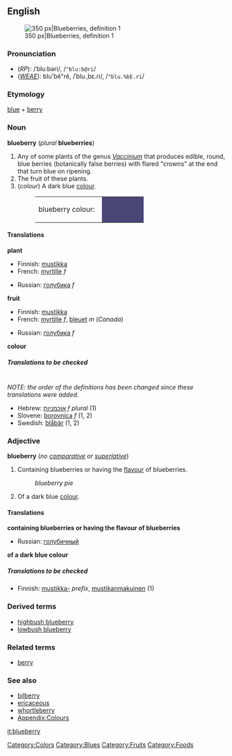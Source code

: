 {{wikipedia}}
==English==
[[Image:Blueberries.jpg|thumb|right|350 px|Blueberries, definition 1]]

===Pronunciation===
*(''RP''): /ˈbluːbəri/, /<tt>"blu:b@ri</tt>/
*(''[[WEAE]]''): blu'bĕ"rē, /ˈblu.ˌbɛ.ri/, /<tt>"blu.%bE.ri</tt>/

===Etymology===
[[blue]] + [[berry]]

===Noun===
'''blueberry''' (''plural'' '''blueberries''')

#Any of some plants of the genus ''[[Vaccinium]]'' that produces edible, round, blue berries (botanically false berries) with flared "crowns" at the end that turn blue on ripening.
#The fruit of these plants.
#(''colour'') A dark blue [[colour]].
#:<table><tr><td>blueberry colour: &nbsp;</td><td bgcolor="#4A4777" width="80">&nbsp; </td></tr></table>
<!--According to the quote, they called them "spherules", not "blueberries"
#(''geology'') A mineral formation first identified by the Mars Exploration Rover ''Opportunity'' in 2004, so-named because of its resemblance to blueberry muffins.  ''We see these strange round objects we're calling &ldquo;[[spherules]]&rdquo; embedded in the outcrop, like blueberries in a muffin.''
-->

====Translations====
'''plant'''
{{top}}
*Finnish: [[mustikka]]
*French: [[myrtille]] ''f''
{{mid}}
*Russian: [[голубика]] ''f''
{{bottom}}

'''fruit'''
{{top}}
*Finnish: [[mustikka]]
*French: [[myrtille]] ''f'', [[bleuet]] ''m'' (''Canada'')
{{mid}}
*Russian: [[голубика]] ''f''
{{bottom}}

'''colour'''
{{top}}
{{mid}}
{{bottom}}

<!--definition is to be checked
'''mineral formation'''
{{top}}
{{mid}}
{{bottom}}
-->

=====Translations to be checked=====
<!--Remove this section once all of the translations below have been moved into the tables above.-->
{{checktrans}}<br>''NOTE: the order of the definitions has been changed since these translations were added.''

*Hebrew: [[אוכמניות]] ''f plural'' (1)
*Slovene: [[borovnica]] ''f'' (1, 2)
*Swedish: [[blåbär]] (1, 2)

===Adjective===
'''blueberry''' (''no [[comparative]] or [[superlative]]'')

#Containing blueberries or having the [[flavour]] of blueberries.
#:''blueberry pie''
#Of a dark blue [[colour]].

====Translations====

'''containing blueberries or having the flavour of blueberries'''
{{top}}
{{mid}}
*Russian: [[голубичный]]
{{bottom}}

'''of a dark blue colour'''
{{top}}
{{mid}}
{{bottom}}

=====Translations to be checked=====
<!--Remove this section once all of the translations below have been moved into the tables above.-->
{{checktrans}}

*Finnish: [[mustikka-]] ''prefix'', [[mustikanmakuinen]] (1)

===Derived terms===
*[[highbush blueberry]]
*[[lowbush blueberry]]

===Related terms===
*[[berry]]

===See also===
*[[bilberry]]
*[[ericaceous]]
*[[whortleberry]]
*[[Wiktionary_Appendix:Colours|Appendix:Colours]]

[[Category:Colors]]
[[Category:Blues]]
[[Category:Fruits]]
[[Category:Foods]]

[[it:blueberry]]